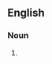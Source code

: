 ==English==

===Noun===
{{en-noun}}

# {{alternative spelling of|Mickey Finn}}
{{count page|[[Wiktionary:Page count]]}}